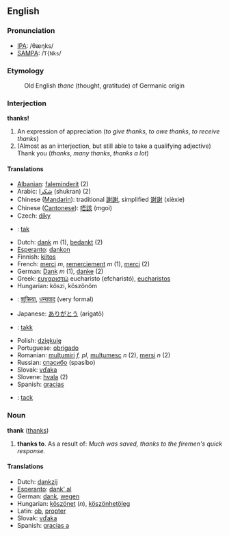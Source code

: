 ==English==
===Pronunciation===
*[[w:IPA|IPA]]: /θæŋks/
*[[w:SAMPA|SAMPA]]: /<tt>T{Nks</tt>/

===Etymology===
:Old English ''thanc'' (thought, gratitude) of Germanic origin

===Interjection===
'''thanks!'''

# An expression of appreciation (''to give thanks'', ''to owe thanks'', ''to receive thanks'')
# (Almost as an interjection, but still able to take a qualifying adjective) Thank you (''thanks'', ''many thanks'', ''thanks a lot'')

<!-- these translations were added when the part-of-speech above was wrongly claimed to be "noun" - some may need to be changed. &mdash; [[User:Hippietrail|Hippietrail]] 14:51, 23 Nov 2004 (UTC) -->
====Translations====
*[[Albanian]]: [[faleminderit]] (2)
*Arabic: [[شكرا]] (shukran) (2)
*Chinese ([[Mandarin]]): traditional [[謝謝]], simplified [[谢谢]] (xièxie)
*Chinese ([[Cantonese]]): [[唔該]] (mgoi)
*Czech: [[díky]]
*{{da}}: [[tak]]
*Dutch: [[dank]] ''m'' (1), [[bedankt]] (2)
*[[Esperanto]]: [[dankon]]
*Finnish: [[kiitos]]
*French: [[merci]] ''m'', [[remerciement]] ''m'' (1), [[merci]] (2)
*German: [[Dank]] ''m'' (1), [[danke]] (2)
*Greek: [[ευχαριστώ]] eucharisto (efcharist&oacute;), [[eucharistos]]
*Hungarian: köszi, köszönöm
*{{hi}}: [[शुक्रिया]], [[धन्यवाद]] (very formal)
*Japanese: [[ありがとう]] (arigatô)
*{{no}}: [[takk]]
*Polish: [[dziękuję]]
*Portuguese: [[obrigado]]
*Romanian: [[mulţumiri]] ''f, pl'', [[mulţumesc]] ''n'' (2), [[mersi]] ''n'' (2)
*Russian: [[спасибо]] (spasíbo)
*Slovak: [[vďaka]]
*Slovene: [[hvala]] (2)
*Spanish: [[gracias]]
*{{sv}}: [[tack]]

===Noun===
'''thank''' ([[thanks]])

# '''thanks to'''. As a result of: ''Much was saved, thanks to the firemen's quick response.''

<!-- these translations were added when the part-of-speech above was wrongly claimed to be "preposition" - some may need to be changed. &mdash; [[User:Hippietrail|Hippietrail]] 14:51, 23 Nov 2004 (UTC) -->
====Translations====
*Dutch: [[dankzij]]
*[[Esperanto]]: [[dank' al]]
*German: [[dank]], [[wegen]]
*Hungarian: [[köszönet]] (''n''), [[köszönhetöleg]]
*Latin: [[ob]], [[propter]]
*Slovak: [[vďaka]]
*Spanish: [[gracias a]]